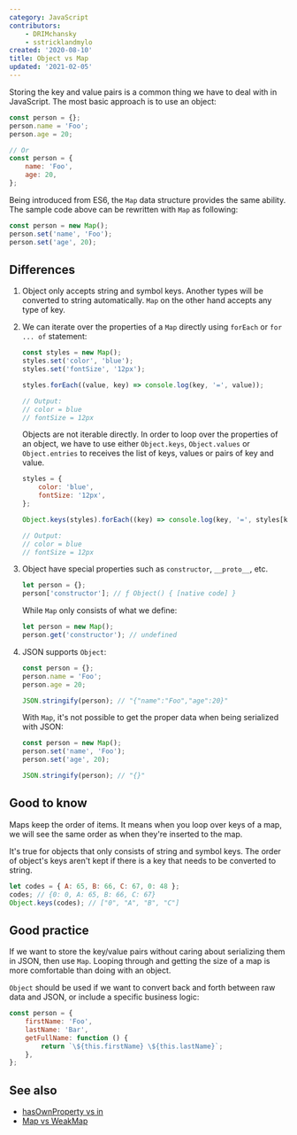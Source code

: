 ```yaml
---
category: JavaScript
contributors:
    - DRIMchansky
    - sstricklandmylo
created: '2020-08-10'
title: Object vs Map
updated: '2021-02-05'
---
```


Storing the key and value pairs is a common thing we have to deal with in JavaScript. The most basic approach is to use an object:

```js
const person = {};
person.name = 'Foo';
person.age = 20;

// Or
const person = {
    name: 'Foo',
    age: 20,
};
```

Being introduced from ES6, the `Map` data structure provides the same ability. The sample code above can be rewritten with `Map` as following:

```js
const person = new Map();
person.set('name', 'Foo');
person.set('age', 20);
```

## Differences

1. Object only accepts string and symbol keys. Another types will be converted to string automatically.
   `Map` on the other hand accepts any type of key.

2. We can iterate over the properties of a `Map` directly using `forEach` or `for ... of` statement:

    ```js
    const styles = new Map();
    styles.set('color', 'blue');
    styles.set('fontSize', '12px');

    styles.forEach((value, key) => console.log(key, '=', value));

    // Output:
    // color = blue
    // fontSize = 12px
    ```

    Objects are not iterable directly. In order to loop over the properties of an object, we have to use either `Object.keys`, `Object.values` or `Object.entries` to receives the list of keys, values or pairs of key and value.

    ```js
    styles = {
        color: 'blue',
        fontSize: '12px',
    };

    Object.keys(styles).forEach((key) => console.log(key, '=', styles[key]));

    // Output:
    // color = blue
    // fontSize = 12px
    ```

3. Object have special properties such as `constructor`, `__proto__`, etc.

    ```js
    let person = {};
    person['constructor']; // ƒ Object() { [native code] }
    ```

    While `Map` only consists of what we define:

    ```js
    let person = new Map();
    person.get('constructor'); // undefined
    ```

4. JSON supports `Object`:

    ```js
    const person = {};
    person.name = 'Foo';
    person.age = 20;

    JSON.stringify(person); // "{"name":"Foo","age":20}"
    ```

    With `Map`, it's not possible to get the proper data when being serialized with JSON:

    ```js
    const person = new Map();
    person.set('name', 'Foo');
    person.set('age', 20);

    JSON.stringify(person); // "{}"
    ```

## Good to know

Maps keep the order of items. It means when you loop over keys of a map, we will see the same order as when they're inserted to the map.

It's true for objects that only consists of string and symbol keys. The order of object's keys aren't kept if there is a key that needs to be converted to string.

```js
let codes = { A: 65, B: 66, C: 67, 0: 48 };
codes; // {0: 0, A: 65, B: 66, C: 67}
Object.keys(codes); // ["0", "A", "B", "C"]
```

## Good practice

If we want to store the key/value pairs without caring about serializing them in JSON, then use `Map`.
Looping through and getting the size of a map is more comfortable than doing with an object.

`Object` should be used if we want to convert back and forth between raw data and JSON, or include a specific business logic:

```js
const person = {
    firstName: 'Foo',
    lastName: 'Bar',
    getFullName: function () {
        return `\${this.firstName} \${this.lastName}`;
    },
};
```

## See also

-   [hasOwnProperty vs in](https://phuoc.ng/collection/this-vs-that/has-own-property-vs-in/)
-   [Map vs WeakMap](https://phuoc.ng/collection/this-vs-that/map-vs-weak-map/)

